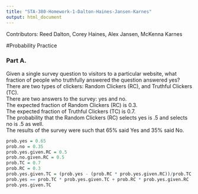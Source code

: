 ```yaml
---
title: "STA-380-Homework-1-Dalton-Haines-Jansen-Karnes"
output: html_document
---
```

Contributors: Reed Dalton, Corey Haines, Alex Jansen, McKenna Karnes

#Probability Practice

### Part A. 
Given a single survey question to visitors to a particular website, what fraction of people who truthfully answered the question answered yes?      
There are two types of clickers: Random Clickers (RC), and Truthful Clickers (TC).     
There are two answers to the survey: yes and no.   
The expected fraction of Random Clickers (RC) is 0.3.     
The expected fraction of Truthful Clickers (TC) is 0.7.     
The probability that the Random Clickers (RC) selects yes is .5 and selects no is .5 as well.    
The results of the survey were such that 65% said Yes and 35% said No.     
```r
prob.yes = 0.65
prob.no = 0.35
prob.yes.given.RC = 0.5
prob.no.given.RC = 0.5
prob.TC = 0.7
prob.RC = 0.3
prob.yes.given.TC = (prob.yes - (prob.RC * prob.yes.given.RC))/prob.TC
prob.yes == prob.TC * prob.yes.given.TC + prob.RC * prob.yes.given.RC
prob.yes.given.TC
```
